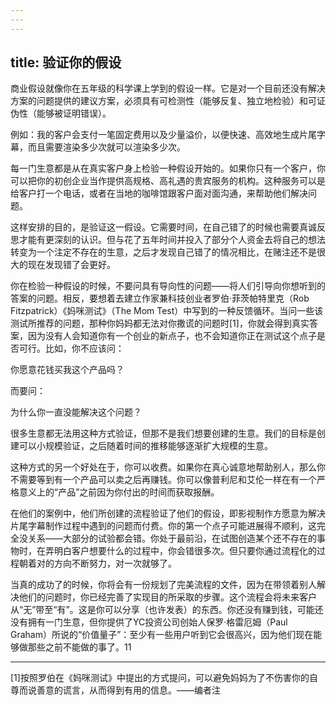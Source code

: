 ```yaml
---
---
---
```

title: 验证你的假设
---




商业假设就像你在五年级的科学课上学到的假设一样。它是对一个目前还没有解决方案的问题提供的建议方案，必须具有可检测性（能够反复、独立地检验）和可证伪性（能够被证明错误）。

例如：我的客户会支付一笔固定费用以及少量溢价，以便快速、高效地生成片尾字幕，而且需要渲染多少次就可以渲染多少次。

每一门生意都是从在真实客户身上检验一种假设开始的。如果你只有一个客户，你可以把你的初创企业当作提供高规格、高礼遇的贵宾服务的机构。这种服务可以是给客户打一个电话，或者在当地的咖啡馆跟客户面对面沟通，来帮助他们解决问题。

这样安排的目的，是验证这一假设。它需要时间，在自己错了的时候也需要真诚反思才能有更深刻的认识。但与花了五年时间并投入了部分个人资金去将自己的想法转变为一个注定不存在的生意，之后才发现自己错了的情况相比，在赌注还不是很大的现在发现错了会更好。

你在检验一种假设的时候，不要问具有导向性的问题——将人们引导向你想听到的答案的问题。相反，要想着去建立作家兼科技创业者罗伯·菲茨帕特里克（Rob Fitzpatrick）《妈咪测试》（The Mom Test）中写到的一种反馈循环。当问一些该测试所推荐的问题，那种你妈妈都无法对你撒谎的问题时[1]，你就会得到真实答案，因为没有人会知道你有一个创业的新点子，也不会知道你正在测试这个点子是否可行。比如，你不应该问：

你愿意花钱买我这个产品吗？

而要问：

为什么你一直没能解决这个问题？

很多生意都无法用这种方式验证，但那不是我们想要创建的生意。我们的目标是创建可以小规模验证，之后随着时间的推移能够逐渐扩大规模的生意。

这种方式的另一个好处在于，你可以收费。如果你在真心诚意地帮助别人，那么你不需要等到有一个产品可以卖之后再赚钱。你可以像普利尼和艾伦一样在有一个严格意义上的“产品”之前因为你付出的时间而获取报酬。

在他们的案例中，他们所创建的流程验证了他们的假设，即影视制作方愿意为解决片尾字幕制作过程中遇到的问题而付费。你的第一个点子可能进展得不顺利，这完全没关系——大部分的试验都会错。你处于最前沿，在试图创造某个还不存在的事物时，在弄明白客户想要什么的过程中，你会错很多次。但只要你通过流程化的过程朝着对的方向不断努力，对一次就够了。

当真的成功了的时候，你将会有一份规划了完美流程的文件，因为在带领着别人解决他们的问题时，你已经完善了实现目的所采取的步骤。这个流程会将未来客户从“无”带至“有”。这是你可以分享（也许发表）的东西。你还没有赚到钱，可能还没有拥有一门生意，但你提供了YC投资公司创始人保罗·格雷厄姆（Paul Graham）所说的“价值量子”：至少有一些用户听到它会很高兴，因为他们现在能够做那些之前不能做的事了。11





* * *



[1]按照罗伯在《妈咪测试》中提出的方式提问，可以避免妈妈为了不伤害你的自尊而说善意的谎言，从而得到有用的信息。——编者注